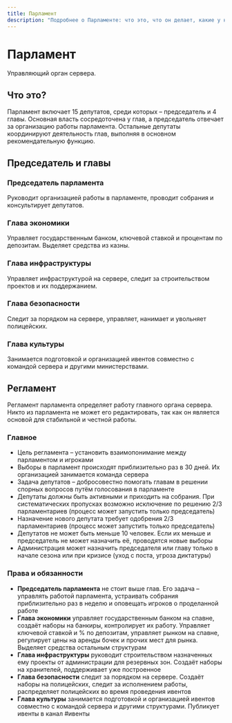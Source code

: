 ```yaml
---
title: Парламент
description: "Подробнее о Парламенте: что это, что он делает, какие у него есть главы и прочее"
---
```


# Парламент

Управляющий орган сервера.

## Что это?

Парламент включает 15 депутатов, среди которых – председатель и 4 главы. Основная власть сосредоточена у глав, а председатель отвечает за организацию работы парламента. Остальные депутаты координируют деятельность глав, выполняя в основном рекомендательную функцию.

## Председатель и главы

### Председатель парламента

Руководит организацией работы в парламенте, проводит собрания и консультирует депутатов.

### Глава экономики

Управляет государственным банком, ключевой ставкой и процентам по депозитам. Выделяет средства из казны.

### Глава инфраструктуры

Управляет инфраструктурой на сервере, следит за строительством проектов и их поддержанием.

### Глава безопасности

Следит за порядком на сервере, управляет, нанимает и увольняет полицейских.

### Глава культуры

Занимается подготовкой и организацией ивентов совместно с командой сервера и другими министерствами.

## Регламент

Регламент парламента определяет работу главного органа сервера. Никто из парламента не может его редактировать, так как он является основой для стабильной и честной работы.

### Главное

- Цель регламента – установить взаимопонимание между парламентом и игроками
- Выборы в парламент происходят приблизительно раз в 30 дней. Их организацией занимается команда сервера
- Задача депутатов – добросовестно помогать главам в решении спорных вопросов путём голосования в парламенте
- Депутаты должны быть активными и приходить на собрания. При систематических пропусках возможно исключение по решению 2/3 парламентариев (процесс может запустить только председатель)
- Назначение нового депутата требует одобрения 2/3 парламентариев (процесс может запустить только председатель)
- Депутатов не может быть меньше 10 человек. Если их меньше и председатель не может назначить её, проводятся новые выборы
- Администрация может назначить председателя или главу только в начале сезона или при кризисе (уход с поста, угроза диктатуры)

### Права и обязанности

- **Председатель парламента** не стоит выше глав. Его задача – управлять работой парламента, устраивать собрания приблизительно раз в неделю и оповещать игроков о проделанной работе
- **Глава экономики** управляет государственным банком на спавне, создаёт наборы на банкиры, контролирует их работу. Управляет ключевой ставкой и % по депозитам, управляет рынком на спавне, регулирует цены на аренды бочек и прочих мест для рынка. Выделяет средства остальным структурам
- **Глава инфраструктуры** руководит строительством назначенных ему проекты от администрации для резервных зон. Создаёт наборы на хранителей, поддерживает уже построенное
- **Глава безопасности** следит за порядком на сервере. Создаёт наборы на полицейских, следит за исполнением работы, распределяет полицейских во время проведения ивентов
- **Глава культуры** занимается подготовкой и организацией ивентов совместно с командой сервера и другими структурами. Публикует ивенты в канал #ивенты
